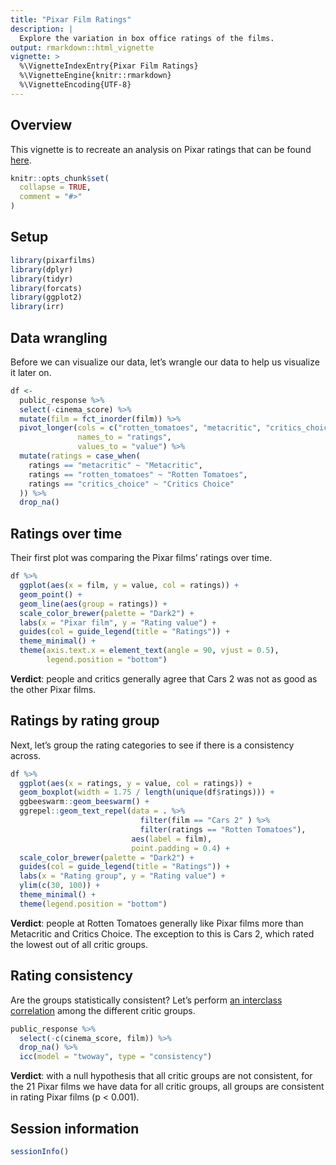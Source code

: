 ```yaml
---
title: "Pixar Film Ratings"
description: |
  Explore the variation in box office ratings of the films.
output: rmarkdown::html_vignette
vignette: >
  %\VignetteIndexEntry{Pixar Film Ratings}
  %\VignetteEngine{knitr::rmarkdown}
  %\VignetteEncoding{UTF-8}
---
```


## Overview

This vignette is to recreate an analysis on Pixar ratings that can be found
[here](https://pierrecom.github.io/Pixars%20Movies.html).


```r
knitr::opts_chunk$set(
  collapse = TRUE,
  comment = "#>"
)
```


## Setup

```r
library(pixarfilms)
library(dplyr)
library(tidyr)
library(forcats)
library(ggplot2)
library(irr)
```


## Data wrangling

Before we can visualize our data, let's wrangle our data to help us visualize it
later on.

```r
df <-
  public_response %>%
  select(-cinema_score) %>%
  mutate(film = fct_inorder(film)) %>%
  pivot_longer(cols = c("rotten_tomatoes", "metacritic", "critics_choice"),
               names_to = "ratings",
               values_to = "value") %>%
  mutate(ratings = case_when(
    ratings == "metacritic" ~ "Metacritic",
    ratings == "rotten_tomatoes" ~ "Rotten Tomatoes",
    ratings == "critics_choice" ~ "Critics Choice"
  )) %>%
  drop_na()
```


## Ratings over time

Their first plot was comparing the Pixar films' ratings over time.

```r
df %>%
  ggplot(aes(x = film, y = value, col = ratings)) +
  geom_point() +
  geom_line(aes(group = ratings)) +
  scale_color_brewer(palette = "Dark2") +
  labs(x = "Pixar film", y = "Rating value") +
  guides(col = guide_legend(title = "Ratings")) +
  theme_minimal() +
  theme(axis.text.x = element_text(angle = 90, vjust = 0.5),
        legend.position = "bottom") 
```


**Verdict**: people and critics generally agree that Cars 2 was not as good as
the other Pixar films.


## Ratings by rating group

Next, let's group the rating categories to see if there is a consistency across.

```r
df %>%
  ggplot(aes(x = ratings, y = value, col = ratings)) +
  geom_boxplot(width = 1.75 / length(unique(df$ratings))) +
  ggbeeswarm::geom_beeswarm() +
  ggrepel::geom_text_repel(data = . %>%
                             filter(film == "Cars 2" ) %>%
                             filter(ratings == "Rotten Tomatoes"),
                           aes(label = film),
                           point.padding = 0.4) +
  scale_color_brewer(palette = "Dark2") +
  guides(col = guide_legend(title = "Ratings")) +
  labs(x = "Rating group", y = "Rating value") +
  ylim(c(30, 100)) +
  theme_minimal() +
  theme(legend.position = "bottom") 
```


**Verdict**: people at Rotten Tomatoes generally like Pixar films more than
Metacritic and Critics Choice. The exception to this is Cars 2, which rated the
lowest out of all critic groups.


## Rating consistency

Are the groups statistically consistent? Let's perform
[an interclass correlation](https://en.wikipedia.org/wiki/Intraclass_correlation)
among the different critic groups.

```r
public_response %>%
  select(-c(cinema_score, film)) %>%
  drop_na() %>%
  icc(model = "twoway", type = "consistency")
```

**Verdict**: with a null hypothesis that all critic groups are not consistent,
for the 21 Pixar films we have data for all critic groups, all groups are
consistent in rating Pixar films (p < 0.001).


## Session information

```r
sessionInfo()
```

